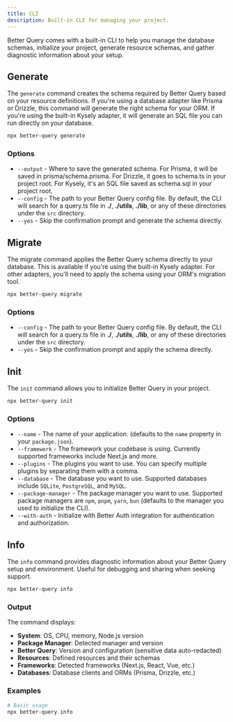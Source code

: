 ```yaml
---
title: CLI
description: Built-in CLI for managing your project.
---
```


Better Query comes with a built-in CLI to help you manage the database schemas, initialize your project, generate resource schemas, and gather diagnostic information about your setup.

## Generate

The `generate` command creates the schema required by Better Query based on your resource definitions. If you're using a database adapter like Prisma or Drizzle, this command will generate the right schema for your ORM. If you're using the built-in Kysely adapter, it will generate an SQL file you can run directly on your database.

```bash title="Terminal"
npx better-query generate
```

### Options

- `--output` - Where to save the generated schema. For Prisma, it will be saved in prisma/schema.prisma. For Drizzle, it goes to schema.ts in your project root. For Kysely, it's an SQL file saved as schema.sql in your project root.
- `--config` - The path to your Better Query config file. By default, the CLI will search for a query.ts file in **./**, **./utils**, **./lib**, or any of these directories under the `src` directory.
- `--yes` - Skip the confirmation prompt and generate the schema directly.


## Migrate

The migrate command applies the Better Query schema directly to your database. This is available if you're using the built-in Kysely adapter. For other adapters, you'll need to apply the schema using your ORM's migration tool.

```bash title="Terminal"
npx better-query migrate
```

### Options

- `--config` - The path to your Better Query config file. By default, the CLI will search for a query.ts file in **./**, **./utils**, **./lib**, or any of these directories under the `src` directory.
- `--yes` - Skip the confirmation prompt and apply the schema directly.

## Init

The `init` command allows you to initialize Better Query in your project.

```bash title="Terminal"
npx better-query init
```

### Options

- `--name` - The name of your application. (defaults to the `name` property in your `package.json`).
- `--framework` - The framework your codebase is using. Currently supported frameworks include Next.js and more.
- `--plugins` - The plugins you want to use. You can specify multiple plugins by separating them with a comma.
- `--database` - The database you want to use. Supported databases include `SQLite`, `PostgreSQL`, and `MySQL`.
- `--package-manager` - The package manager you want to use. Supported package managers are `npm`, `pnpm`, `yarn`, `bun` (defaults to the manager you used to initialize the CLI).
- `--with-auth` - Initialize with Better Auth integration for authentication and authorization.

## Info

The `info` command provides diagnostic information about your Better Query setup and environment. Useful for debugging and sharing when seeking support.

```bash title="Terminal"
npx better-query info
```

### Output

The command displays:
- **System**: OS, CPU, memory, Node.js version
- **Package Manager**: Detected manager and version
- **Better Query**: Version and configuration (sensitive data auto-redacted)
- **Resources**: Defined resources and their schemas
- **Frameworks**: Detected frameworks (Next.js, React, Vue, etc.)
- **Databases**: Database clients and ORMs (Prisma, Drizzle, etc.)

### Examples

```bash
# Basic usage
npx better-query info
```
